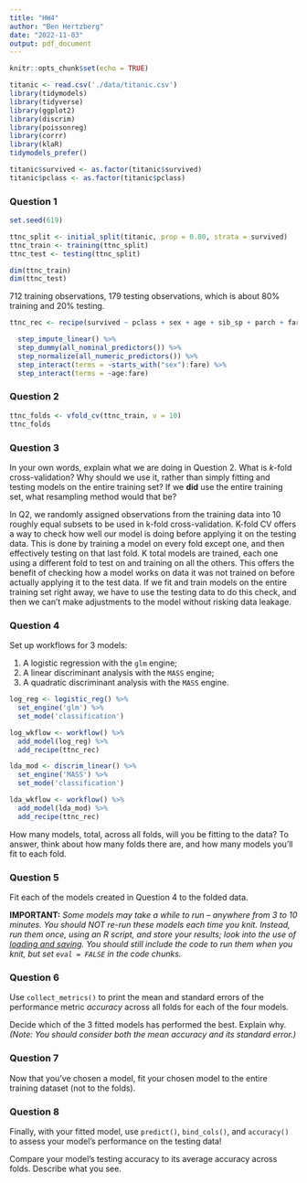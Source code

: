 ```yaml
---
title: "HW4"
author: "Ben Hertzberg"
date: "2022-11-03"
output: pdf_document
---
```


```r
knitr::opts_chunk$set(echo = TRUE)
```

```r
titanic <- read.csv('./data/titanic.csv')
library(tidymodels)
library(tidyverse)
library(ggplot2)
library(discrim)
library(poissonreg)
library(corrr)
library(klaR)
tidymodels_prefer()
```


```r
titanic$survived <- as.factor(titanic$survived)
titanic$pclass <- as.factor(titanic$pclass)
```


### Question 1

```r
set.seed(619)

ttnc_split <- initial_split(titanic, prop = 0.80, strata = survived)
ttnc_train <- training(ttnc_split)
ttnc_test <- testing(ttnc_split)

```

```r
dim(ttnc_train)
dim(ttnc_test)
```
712 training observations, 179 testing observations, which is about 80% training and 20% testing.

```r
ttnc_rec <- recipe(survived ~ pclass + sex + age + sib_sp + parch + fare, data = ttnc_train) %>%

  step_impute_linear() %>%
  step_dummy(all_nominal_predictors()) %>%  
  step_normalize(all_numeric_predictors()) %>%
  step_interact(terms = ~starts_with("sex"):fare) %>%
  step_interact(terms = ~age:fare)
```

### Question 2

```r
ttnc_folds <- vfold_cv(ttnc_train, v = 10)
ttnc_folds
```


### Question 3

In your own words, explain what we are doing in Question 2. What is *k*-fold cross-validation? Why should we use it, rather than simply fitting and testing models on the entire training set? If we **did** use the entire training set, what resampling method would that be?

In Q2, we randomly assigned observations from the training data into 10 roughly equal subsets to be used in k-fold cross-validation. K-fold CV offers a way to check how well our model is doing before applying it on the testing data. This is done by training a model on every fold except one, and then effectively testing on that last fold. K total models are trained, each one using a different fold to test on and training on all the others. This offers the benefit of checking how a model works on data it was not trained on before actually applying it to the test data. If we fit and train models on the entire training set right away, we have to use the testing data to do this check, and then we can't make adjustments to the model without risking data leakage.

### Question 4

Set up workflows for 3 models:

1. A logistic regression with the `glm` engine;
2. A linear discriminant analysis with the `MASS` engine;
3. A quadratic discriminant analysis with the `MASS` engine.

```r
log_reg <- logistic_reg() %>% 
  set_engine('glm') %>% 
  set_mode('classification')

log_wkflow <- workflow() %>% 
  add_model(log_reg) %>% 
  add_recipe(ttnc_rec)

lda_mod <- discrim_linear() %>% 
  set_engine('MASS') %>% 
  set_mode('classification')

lda_wkflow <- workflow() %>% 
  add_model(lda_mod) %>% 
  add_recipe(ttnc_rec)
```


How many models, total, across all folds, will you be fitting to the data? To answer, think about how many folds there are, and how many models you'll fit to each fold.

### Question 5

Fit each of the models created in Question 4 to the folded data.

**IMPORTANT:** *Some models may take a while to run – anywhere from 3 to 10 minutes. You should NOT re-run these models each time you knit. Instead, run them once, using an R script, and store your results; look into the use of [loading and saving](https://www.r-bloggers.com/2017/04/load-save-and-rda-files/). You should still include the code to run them when you knit, but set `eval = FALSE` in the code chunks.*

### Question 6

Use `collect_metrics()` to print the mean and standard errors of the performance metric *accuracy* across all folds for each of the four models.

Decide which of the 3 fitted models has performed the best. Explain why. *(Note: You should consider both the mean accuracy and its standard error.)*

### Question 7

Now that you’ve chosen a model, fit your chosen model to the entire training dataset (not to the folds).

### Question 8

Finally, with your fitted model, use `predict()`, `bind_cols()`, and `accuracy()` to assess your model’s performance on the testing data!

Compare your model’s testing accuracy to its average accuracy across folds. Describe what you see.
